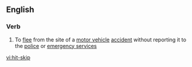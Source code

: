 ==English==

===Verb===
{{en-verb|hit-skip|p|ed}}

# To [[flee]] from the site of a [[motor vehicle]] [[accident]] without reporting it to the [[police]] or [[emergency service]]s

[[vi:hit-skip]]